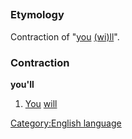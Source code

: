 =={{en}}==
[[Category:English language]]
===Etymology===
Contraction of "[[you]] [[will|(wi)ll]]".
===Contraction===
'''you'll'''

#[[You]] [[will]]